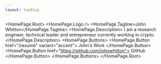 ```yaml
---
layout: landing
---
```



<HomePage.Root>
  <HomePage.Logo />
  <HomePage.Tagline>John Whitton</HomePage.Tagline>
  <HomePage.Description>
    I am a research engineer, technical leader and entrepreneur currently
    working in crypto.
  </HomePage.Description>
  <HomePage.Buttons>
    <HomePage.Button href="/resume" variant="accent">
      John's Work
    </HomePage.Button>
    <HomePage.Button href="https://github.com/johnwhitton">
      GitHub
    </HomePage.Button>
  </HomePage.Buttons>
</HomePage.Root>
